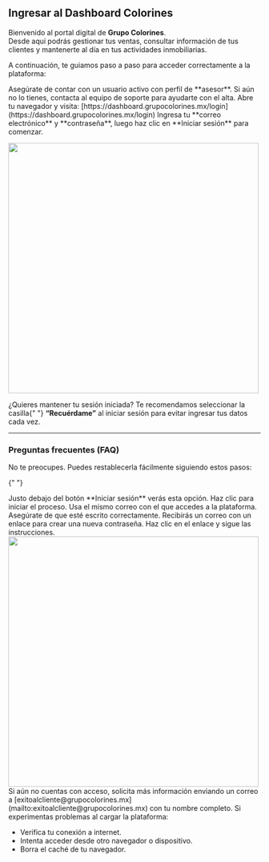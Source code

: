 ## Ingresar al Dashboard Colorines

Bienvenido al portal digital de **Grupo Colorines**.  
Desde aquí podrás gestionar tus ventas, consultar información de tus clientes y mantenerte al día en tus actividades inmobiliarias.

A continuación, te guiamos paso a paso para acceder correctamente a la plataforma:

<Steps>
  <Step title="Verifica tu acceso">
    Asegúrate de contar con un usuario activo con perfil de **asesor**.  
    Si aún no lo tienes, contacta al equipo de soporte para ayudarte con el alta.
  </Step>

<Step title="Accede a la plataforma">
  Abre tu navegador y visita:
  [https://dashboard.grupocolorines.mx/login](https://dashboard.grupocolorines.mx/login)
</Step>

  <Step title="Inicia sesión">
    Ingresa tu **correo electrónico** y **contraseña**, luego haz clic en **Iniciar sesión** para comenzar.
  </Step>
</Steps>

<img
  className="rounded-xl"
  width="500"
  height="500"
  noZoom
  src="/images/inicio-de-sesion.gif"
/>

<Tip>
  ¿Quieres mantener tu sesión iniciada? Te recomendamos seleccionar la casilla{" "}
  <strong>“Recuérdame”</strong> al iniciar sesión para evitar ingresar tus datos
  cada vez.
</Tip>

---

### Preguntas frecuentes (FAQ)

<AccordionGroup>

<Accordion title="¿Qué hago si olvidé mi contraseña?">
  No te preocupes. Puedes restablecerla fácilmente siguiendo estos pasos:

{" "}

<Steps>
  <Step title="Haz clic en 'Olvidé mi contraseña'">
    Justo debajo del botón **Iniciar sesión** verás esta opción. Haz clic para
    iniciar el proceso.
  </Step>
  <Step title="Ingresa tu correo electrónico">
    Usa el mismo correo con el que accedes a la plataforma. Asegúrate de que
    esté escrito correctamente.
  </Step>
  <Step title="Revisa tu bandeja de entrada">
    Recibirás un correo con un enlace para crear una nueva contraseña. Haz clic
    en el enlace y sigue las instrucciones.
  </Step>
</Steps>
<img
  className="rounded-xl"
  width="500"
  height="500"
  noZoom
  src="/images/contrasenia-2.gif"
/>
</Accordion>

<Accordion title="¿Cómo me doy de alta como asesor?">
  Si aún no cuentas con acceso, solicita más información enviando un correo a
  [exitoalcliente@grupocolorines.mx](mailto:exitoalcliente@grupocolorines.mx)
  con tu nombre completo.
</Accordion>

<Accordion title="La página no carga correctamente">
  Si experimentas problemas al cargar la plataforma:
  <ul>
    <li>Verifica tu conexión a internet.</li>
    <li>Intenta acceder desde otro navegador o dispositivo.</li>
    <li>Borra el caché de tu navegador.</li>
  </ul>
</Accordion>

</AccordionGroup>
